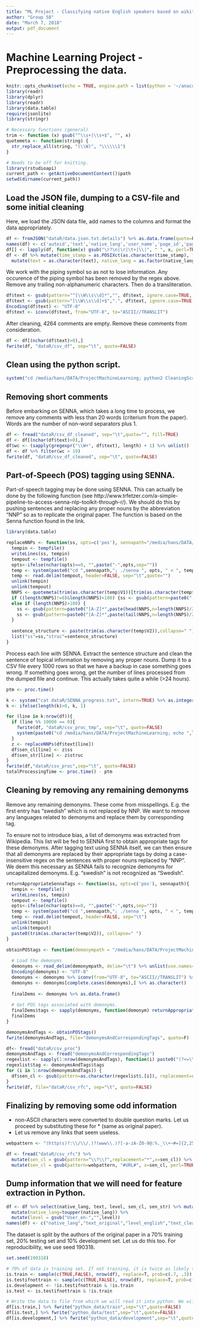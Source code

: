 ```yaml
---
title: "ML Project - Classifying native English speakers based on wikitalk comments"
author: "Group 58"
date: "March 7, 2018"
output: pdf_document
---
```


# Machine Learning Project - Preprocessing the data.

```r
knitr::opts_chunk$set(echo = TRUE, engine.path = list(python = '~/anaconda3/bin/python'))
library(readr)
library(dplyr)
library(readr)
library(data.table)
require(jsonlite)
library(stringr)

# Necessary functions (general)
trim <- function (x) gsub("^\\s+|\\s+$", "", x)
quotemeta <- function(string) {
  str_replace_all(string, "(\\W)", "\\\\\\1")
}
```

```r
# Needs to be off for knitting.
library(rstudioapi)
current_path <- getActiveDocumentContext()$path
setwd(dirname(current_path))
```

## Load the JSON file, dumping to a CSV-file and some initial cleaning 

Here, we load the JSON data file, add names to the columns and format the data appropriately.

```r
df <- fromJSON("dataR/data.json.txt.details") %>% as.data.frame(quote=F)
names(df) <- c('autoid','text','native_lang','user_name','page_id','page_title','time_stamp','level')
df[] <- lapply(df, function(x) gsub("\r?\n|\r|\t+|\\|", " ", x, perl=TRUE))
df <- df %>% mutate(time_stamp = as.POSIXct(as.character(time_stamp), format = "%H:%M, %e %B %Y", tz = "UTC")) %>%
  mutate(text = as.character(text), native_lang = as.factor(native_lang), level = as.factor(level), autoid = as.integer(autoid), page_title = as.character(page_title))
```

We work with the piping symbol so as not to lose information. Any occurence of the piping symbol has been removed by the regex above. Remove any trailing non-alphanumeric characters. Then do a transliteration.

```r
df$text <- gsub(pattern="^[\\W\\s\\d]*","", df$text, ignore.case=TRUE, perl=TRUE)
df$text <- gsub(pattern="[\\W\\s\\d]+$",".", df$text, ignore.case=TRUE, perl=TRUE)
Encoding(df$text) <- "UTF-8"
df$text <- iconv(df$text, from="UTF-8", to="ASCII//TRANSLIT")
```

After cleaning, 4264 comments are empty. Remove these comments from consideration.

```r
df <- df[(nchar(df$text)>0),]
fwrite(df, "dataR/csv_df", sep="\t", quote=FALSE)
```

## Clean using the python script.

```r
system("cd /media/hans/DATA/ProjectMachineLearning; python2 CleaningScript.py dataR/csv_df")
```

## Removing short comments

Before embarking on SENNA, which takes a long time to process, we remove any comments with less than 20 words (criterium from the paper). Words are the number of non-word separators plus 1.

```r
df <- fread("dataR/csv_df_cleaned", sep="\t",quote="", fill=TRUE)
df <- df[(nchar(df$text)>0),]
df$wc <- (sapply(gregexpr("\\W+", df$text), length) + 1) %>% unlist()
df <- df %>% filter(wc > 19)
fwrite(df, "dataR/csv_df_cleaned", sep="\t", quote=FALSE)
```

## Part-of-Speech (POS) tagging using SENNA.

Part-of-speech tagging may be done using SENNA. This can actually be done by the following function (see http://www.trfetzer.com/a-simple-pipeline-to-access-senna-nlp-toolkit-through-r/). We should do this by pushing sentences and replacing any proper nouns by the abbreviation "NNP" so as to replicate the original paper. The function is based on the Senna function found in the link.

```r
library(data.table) 

replaceNNPs <- function(ss, opts=c('pos'), sennapath="/media/hans/DATA/ProjectMachineLearning/senna") {
  tempin <- tempfile() 
  writeLines(ss, tempin) 
  tempout <- tempfile() 
  opts<-ifelse(nchar(opts)==0, "",paste("-",opts,sep="")) 
  temp <- system(paste0("cd ",sennapath,"; ./senna ", opts, " < ", tempin, " > ", tempout), intern=TRUE)
  temp <- read.delim(tempout, header=FALSE, sep="\t",quote="")
  unlink(tempin) 
  unlink(tempout)
  NNPS <- quotemeta(trim(as.character(temp$V1))[trim(as.character(temp$V2))=="NNP"])
  if ((length(NNPS)!=0)&length(NNPS)<100) {ss <- gsub(pattern=paste0("[A-Z]*",paste(NNPS,collapse="[A-Z]*|[A-Z]*"),"[A-Z]*"),"NNP",ss,ignore.case = TRUE)}
  else if (length(NNPS)>100) {
    ss <- gsub(pattern=paste0("[A-Z]*",paste(head(NNPS,n=length(NNPS)/2),collapse="[A-Z]*|[A-Z]*"),"[A-Z]*"),"NNP",ss,ignore.case = TRUE)
    ss <- gsub(pattern=paste0("[A-Z]*",paste(tail(NNPS,n=length(NNPS)/2),collapse="[A-Z]*|[A-Z]*"),"[A-Z]*"),"NNP",ss,ignore.case = TRUE)
  }
  
  sentence_structure <- paste(trim(as.character(temp$V2)),collapse=" ")
  list("ss"=ss,"struc"=sentence_structure)
}
```

Process each line with SENNA. Extract the sentence structure and clean the sentence of topical information by removing any proper nouns. Dump it to a CSV file every 1000 rows so that we have a backup in case something goes wrong. If something goes wrong, get the number of lines processed from the dumped file and continue. This actually takes quite a while (>24 hours).

```r

ptm <- proc.time()

k <- system("cat dataR/SENNA_progress.txt", intern=TRUE) %>% as.integer()
k <- ifelse(length(k)>0, k, 1)

for (line in k:nrow(df)){
  if (line %% 10000 == 0){
    fwrite(df, "dataR/csv_proc_tmp", sep="\t", quote=FALSE)
    system(paste0("cd /media/hans/DATA/ProjectMachineLearning; echo ",line," > dataR/SENNA_progress.txt"))
  }
  z <- replaceNNPs(df$text[line])
  df$sen_cl[line] <- z$ss
  df$sen_str[line] <- z$struc
}
fwrite(df,"dataR/csv_proc",sep="\t", quote=FALSE)
totalProcessingTime <- proc.time() - ptm
```

## Cleaning by removing any remaining demonyms

Remove any remaining demonyms. These come from misspellings. E.g. the first entry has "swedish" which is not replaced by NNP. We want to remove any languages related to demonyms and replace them by corresponding tag.

To ensure not to introduce bias, a list of demonyms was extracted from Wikipedia. This list will be fed to SENNA first to obtain appropriate tags for these demonyms. After tagging text using SENNA itself, we can then ensure that all demonyms are replaced by their appropriate tags by doing a case-insensitive regex on the sentences with proper nouns replaced by "NNP". We deem this necessary as SENNA fails to recognize demonyms for uncapitalized demonyms. E.g. "swedish" is not recognized as "Swedish".

```r
returnAppropriateSennaTags <- function(ss, opts=c('pos'), sennapath){
  tempin <- tempfile() 
  writeLines(ss, tempin) 
  tempout <- tempfile() 
  opts<-ifelse(nchar(opts)==0, "",paste("-",opts,sep="")) 
  temp <- system(paste0("cd ",sennapath,"; ./senna ", opts, " < ", tempin, " > ", tempout), intern=TRUE)
  temp <- read.delim(tempout, header=FALSE, sep="\t")
  unlink(tempin) 
  unlink(tempout)
  paste0(trim(as.character(temp$V2)), collapse=" ")
}

obtainPOStags <- function(demonympath = "/media/hans/DATA/ProjectMachineLearning/listOfDemonyms", sennapath="/media/hans/DATA/ProjectMachineLearning/senna", opts=c('pos')){
  
  # Load the demonyms
  demonyms <- read_delim(demonympath, delim="\t") %>% unlist(use.names=FALSE)
  Encoding(demonyms) <- "UTF-8"
  demonyms <- demonyms %>% iconv(from="UTF-8", to="ASCII//TRANSLIT") %>% as.data.frame()
  demonyms <- demonyms[complete.cases(demonyms),] %>% as.character()
  
  finalDems <- demonyms %>% as.data.frame()
  
  # Get POS tags associated with demonyms.
  finalDems$tags <- sapply(demonyms, function(demonym) returnAppropriateSennaTags(demonym, sennapath=sennapath))
  finalDems
}

demonymsAndTags <- obtainPOStags()
fwrite(demonymsAndTags, file="demonymsAndCorrespondingTags", quote=F)
```

```r
df<- fread("dataR/csv_proc")
demonymsAndTags <- fread("demonymsAndCorrespondingTags")
regexlist <- sapply(1:nrow(demonymsAndTags), function(i) paste0("(?<=\\W)",quotemeta(demonymsAndTags$.[i]),"(?=\\W|_)")) %>% as.data.frame()
regexlist$tag <- demonymsAndTags$tags
for (i in 1:nrow(demonymsAndTags)) {
  df$sen_cl <- gsub(pattern=as.character(regexlist$.[i]), replacement=regexlist$tag[i], x=df$sen_cl, perl=TRUE, ignore.case=TRUE)
}
fwrite(df, file="dataR/csv_rfc", sep="\t", quote=FALSE)
```

## Finalizing by removing some odd information

- non-ASCII characters were converted to double question marks. Let us proceed by substituting these for * (same as original paper).
- Let us remove any links that seem useless.

```r
webpattern <- "(http(s)?:\\/\\/.)?(www\\.)?[-a-zA-Z0-9@:%._\\+~#=]{2,256}\\.(cn|de|net|org|info|eu|fr|com|co\\.uk|nl|edu|ch|fr|jp|fr|it|se|no|ru|co|asia|gov|)\\b([-a-zA-Z0-9@:%_\\+.~#?&//=]*)"

df <- fread("dataR/csv_rfc") %>%
  mutate(sen_cl = gsub(pattern="\\?\\?",replacement="*",x=sen_cl)) %>%
  mutate(sen_cl = gsub(pattern=webpattern, "#URL#", x=sen_cl, perl=TRUE, ignore.case=TRUE))
```

## Dump information that we will need for feature extraction in Python.

```r
df <- df %>% select(native_lang, text, level, sen_cl, sen_str) %>% mutate(native_lang = gsub("User_|-(N|us)","",native_lang)) %>%
  mutate(native_lang=toupper(native_lang)) %>%
  mutate(level = gsub("User_en-","",level))
names(df) <- c("native_lang","text_original","level_english","text_clean","text_structure")
```

The dataset is split by the authors of the original paper in a 70% training set, 20% testing set and 10% development set. Let us do this too. For reproducibility, we use seed 190318. 

```r
set.seed(190318)

# 70% of data is training set. If not training, it is twice as likely to be testing.
is.train <- sample(c(TRUE,FALSE), nrow(df), replace=T, prob=c(.7, .3))
is.testifnottrain <- sample(c(TRUE,FALSE), nrow(df), replace=T, prob=c(2/3, 1/3))
is.development <- !is.testifnottrain & !is.train
is.test <- is.testifnottrain & !is.train

# Write the data to file from which we will read it into python. We will work with the natural language processing kit in Python to extract features.
df[is.train,] %>% fwrite("python_data/train",sep="\t",quote=FALSE)
df[is.test,] %>% fwrite("python_data/test",sep="\t",quote=FALSE)
df[is.development,] %>% fwrite("python_data/development",sep="\t",quote=FALSE)
```
